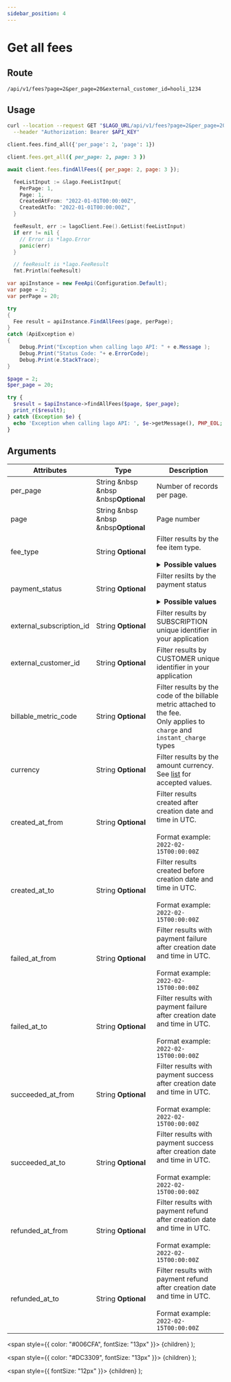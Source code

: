 ```yaml
---
sidebar_position: 4
---
```



# Get all fees

## Route

```curl title="GET"
/api/v1/fees?page=2&per_page=20&external_customer_id=hooli_1234
```

## Usage

<Tabs groupId="prog-language">
  <TabItem value="curl" label="Curl" default>

  ```bash
  curl --location --request GET "$LAGO_URL/api/v1/fees?page=2&per_page=20&external_customer_id=hooli_1234" \
    --header "Authorization: Bearer $API_KEY"
  ```
  </TabItem>

  <TabItem value="python" label="Python">

  ```python
  client.fees.find_all({'per_page': 2, 'page': 1})
  ```
  </TabItem>

  <TabItem value="ruby" label="Ruby">

  ```ruby
  client.fees.get_all({ per_page: 2, page: 3 })
  ```
  </TabItem>

  <TabItem value="javascript" label="Javascript">

  ```javascript
  await client.fees.findAllFees({ per_page: 2, page: 3 });
  ```
  </TabItem>

  <TabItem value="go" label="Go">

  ```go
    feeListInput := &lago.FeeListInput{
      PerPage: 1,
      Page: 1,
      CreatedAtFrom: "2022-01-01T00:00:00Z",
      CreatedAtTo: "2022-01-01T00:00:00Z",
    }

    feeResult, err := lagoClient.Fee().GetList(feeListInput)
    if err != nil {
      // Error is *lago.Error
      panic(err)
    }

    // feeResult is *lago.FeeResult
    fmt.Println(feeResult)
  ```

  </TabItem>

  <TabItem value="csharp" label="C#">

  ```csharp
  var apiInstance = new FeeApi(Configuration.Default);
  var page = 2;
  var perPage = 20;

  try
  {
    Fee result = apiInstance.FindAllFees(page, perPage);
  }
  catch (ApiException e)
  {
      Debug.Print("Exception when calling lago API: " + e.Message );
      Debug.Print("Status Code: "+ e.ErrorCode);
      Debug.Print(e.StackTrace);
  }
  ```

  </TabItem>
  <TabItem value="php" label="PHP">

  ```php
  $page = 2;
  $per_page = 20;

  try {
    $result = $apiInstance->findAllFees($page, $per_page);
    print_r($result);
  } catch (Exception $e) {
    echo 'Exception when calling lago API: ', $e->getMessage(), PHP_EOL;
  }
  ```

  </TabItem>
</Tabs>

## Arguments

| Attributes | Type | Description |
|--|--|--|
| per_page | String &nbsp &nbsp &nbsp<Optional>**Optional**</Optional> | Number of records per page. |
| page | String &nbsp &nbsp &nbsp<Optional>**Optional**</Optional> | Page number |
| fee_type | String <Optional>**Optional**</Optional> | Filter results by the fee item type.<br></br> <details><summary>**Possible values**</summary><div>- `add_on`<br></br>- `charge`<br></br>- `credit`<br></br>- `instant_charge`<br></br>- `subscription`<div></div></div></details> |
| payment_status | String <Optional>**Optional**</Optional> | Filter resilts by the payment status<br></br> <details><summary>**Possible values**</summary><div>- `pending`<br></br>- `succeeded`<br></br>- `failed`<br></br>- `refunded`<div></div></div></details> |
| external_subscription_id | String <Optional>**Optional**</Optional> |  Filter results by SUBSCRIPTION unique identifier in your application |
| external_customer_id | String <Optional>**Optional**</Optional> |  Filter results by CUSTOMER unique identifier in your application |
| billable_metric_code | String <Optional>**Optional**</Optional> | Filter results by the code of the billable metric attached to the fee.<br/>Only applies to `charge` and `instant_charge` types |
| currency | String <Optional>**Optional**</Optional> | Filter results by the amount currency. See [list](../resources/currencies) for accepted values. |
| created_at_from | String <Optional>**Optional**</Optional> | Filter results created after creation date and time in UTC.<br></br>Format example: `2022-02-15T00:00:00Z` |
| created_at_to | String <Optional>**Optional**</Optional> | Filter results created before creation date and time in UTC.<br></br>Format example: `2022-02-15T00:00:00Z` |
| failed_at_from | String <Optional>**Optional**</Optional> | Filter results with payment failure after creation date and time in UTC.<br></br>Format example: `2022-02-15T00:00:00Z` |
| failed_at_to | String <Optional>**Optional**</Optional> | Filter results with payment failure after creation date and time in UTC.<br></br>Format example: `2022-02-15T00:00:00Z` |
| succeeded_at_from | String <Optional>**Optional**</Optional> | Filter results with payment success after creation date and time in UTC.<br></br>Format example: `2022-02-15T00:00:00Z` |
| succeeded_at_to | String <Optional>**Optional**</Optional> | Filter results with payment success after creation date and time in UTC.<br></br>Format example: `2022-02-15T00:00:00Z` |
| refunded_at_from | String <Optional>**Optional**</Optional> | Filter results with payment refund after creation date and time in UTC.<br></br>Format example: `2022-02-15T00:00:00Z` |
| refunded_at_to | String <Optional>**Optional**</Optional> | Filter results with payment refund after creation date and time in UTC.<br></br>Format example: `2022-02-15T00:00:00Z` |


  <span
    style={{
      color: "#006CFA",
      fontSize: "13px"
    }}>
    {children}
  </span>
);

  <span
    style={{
      color: "#DC3309",
      fontSize: "13px"
    }}>
    {children}
  </span>
);

  <span
    style={{
      fontSize: "12px"
    }}>
    {children}
  </span>
);

